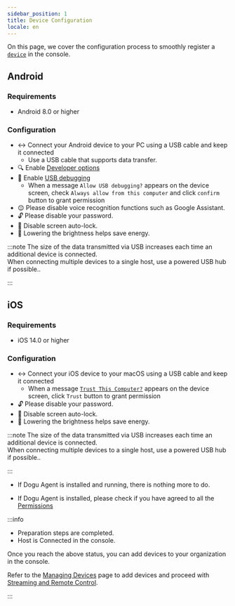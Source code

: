 ```yaml
---
sidebar_position: 1
title: Device Configuration
locale: en
---
```



On this page, we cover the configuration process to smoothly register a [`device`](/device-farm#device) in the console.

<Tabs defaultValue="android">
<TabItem value="android" label="Android">

## Android

### Requirements

- Android 8.0 or higher

### Configuration

- ↔ Connect your Android device to your PC using a USB cable and keep it connected
  - Use a USB cable that supports data transfer.
- 🔍 Enable [Developer options](https://developer.android.com/studio/debug/dev-options)
- 🐛 Enable [USB debugging](https://developer.android.com/studio/run/device#setting-up)
  - When a message `Allow USB debugging?` appears on the device screen, check `Always allow from this computer` and click `confirm` button to grant permission
- 😌 Please disable voice recognition functions such as Google Assistant.
- 🔓 Please disable your password.
- 📱 Disable screen auto-lock.
- 🔅 Lowering the brightness helps save energy.

:::note
The size of the data transmitted via USB increases each time an additional device is connected.  
When connecting multiple devices to a single host, use a powered USB hub if possible..

:::

</TabItem>
<TabItem value="ios" label="iOS">

## iOS

### Requirements

- iOS 14.0 or higher

### Configuration

- ↔ Connect your iOS device to your macOS using a USB cable and keep it connected
  - When a message [`Trust This Computer?`](https://support.apple.com/en-us/HT202778) appears on the device screen, click `Trust` button to grant
    permission
- 🔓 Please disable your password.
- 📱 Disable screen auto-lock.
- 🔅 Lowering the brightness helps save energy.

:::note
The size of the data transmitted via USB increases each time an additional device is connected.  
When connecting multiple devices to a single host, use a powered USB hub if possible..

:::

</TabItem>
<TabItem value="windows" label="Windows" default>

- If Dogu Agent is installed and running, there is nothing more to do.

</TabItem>
<TabItem value="macos" label="macOS">

- If Dogu Agent is installed, please check if you have agreed to all the [Permissions](/device-farm/host/macos/installation#troubleshoot)

</TabItem>
</Tabs>

:::info

- Preparation steps are completed.
- Host is Connected in the console.

Once you reach the above status, you can add devices to your organization in the console.

Refer to the [Managing Devices](/management/organization/device/device-management) page to add devices and proceed with [Streaming and Remote Control](/device-farm/device/streaming-and-remote-control).

:::
